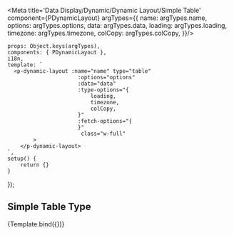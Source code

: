 
<Meta title='Data Display/Dynamic/Dynamic Layout/Simple Table'
      component={PDynamicLayout} argTypes={{
    name: argTypes.name,
    options: argTypes.options,
    data: argTypes.data,
    loading: argTypes.loading,
    timezone: argTypes.timezone,
    colCopy: argTypes.colCopy,
}}/>


    props: Object.keys(argTypes),
    components: { PDynamicLayout },
    i18n,
    template: `
      <p-dynamic-layout :name="name" type="table"
                          :options="options"
                          :data="data"
                          :type-options="{
                              loading,
                              timezone,
                              colCopy,
                          }"
                          :fetch-options="{
                          }"
                           class="w-full"
            >
        </p-dynamic-layout>
    `,
    setup() {
        return {}
    }
});

## Simple Table Type

<Canvas>
    <Story name="Playground" args={{
        type: 'simple-table',
        data: mock.table.data,
        options: mock.table.options
    }}>
        {Template.bind({})}
    </Story>
</Canvas>

<ArgsTable story="Playground"/>

<br/>
<br/>

